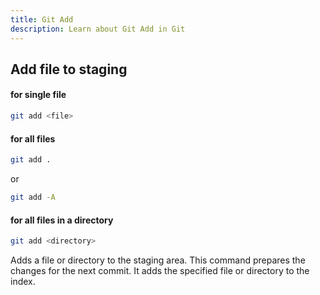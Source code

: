 ```yaml
---
title: Git Add
description: Learn about Git Add in Git
---
```

## Add file to staging
#### for single file
```sh
git add <file>
```
#### for all files
```sh
git add .
```
or
```sh
git add -A
```
#### for all files in a directory
```sh
git add <directory>
```
Adds a file or directory to the staging area. This command
prepares the changes for the next commit. It adds the
specified file or directory to the index.
